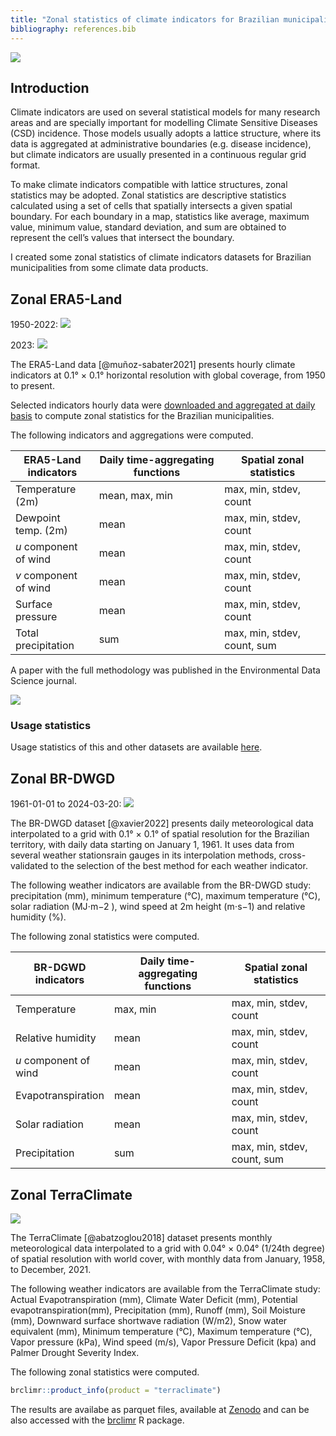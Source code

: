 ```yaml
---
title: "Zonal statistics of climate indicators for Brazilian municipalities"
bibliography: references.bib
---
```


![](images/zonal_brdwgd-01.png)

## Introduction

Climate indicators are used on several statistical models for many research areas and are specially important for modelling Climate Sensitive Diseases (CSD) incidence. Those models usually adopts a lattice structure, where its data is aggregated at administrative boundaries (e.g. disease incidence), but climate indicators are usually presented in a continuous regular grid format.

To make climate indicators compatible with lattice structures, zonal statistics may be adopted. Zonal statistics are descriptive statistics calculated using a set of cells that spatially intersects a given spatial boundary. For each boundary in a map, statistics like average, maximum value, minimum value, standard deviation, and sum are obtained to represent the cell's values that intersect the boundary.

I created some zonal statistics of climate indicators datasets for Brazilian municipalities from some climate data products.

## Zonal ERA5-Land

1950-2022: [![](https://img.shields.io/badge/download-10.5281/zenodo.10036211-green.svg)](https://doi.org/10.5281/zenodo.10036211)

2023: [![](https://img.shields.io/badge/download-10.5281/zenodo.10947952-green.svg)](https://doi.org/10.5281/zenodo.10947952)

The ERA5-Land data [@muñoz-sabater2021] presents hourly climate indicators at 0.1° × 0.1° horizontal resolution with global coverage, from 1950 to present.

Selected indicators hourly data were [downloaded and aggregated at daily basis](http://localhost:6732/data-projects/era5land-daily-latin-america.html) to compute zonal statistics for the Brazilian municipalities.

The following indicators and aggregations were computed.

| ERA5-Land indicators  | Daily time-aggregating functions | Spatial zonal statistics    |
|-----------------------|----------------------------------|-----------------------------|
| Temperature (2m)      | mean, max, min                   | max, min, stdev, count      |
| Dewpoint temp. (2m)   | mean                             | max, min, stdev, count      |
| $u$ component of wind | mean                             | max, min, stdev, count      |
| $v$ component of wind | mean                             | max, min, stdev, count      |
| Surface pressure      | mean                             | max, min, stdev, count      |
| Total precipitation   | sum                              | max, min, stdev, count, sum |

A paper with the full methodology was published in the Environmental Data Science journal.

[![](https://zenodo.org/badge/DOI/10.1017/eds.2024.3.svg)](https://doi.org/10.1017/eds.2024.3)

### Usage statistics

Usage statistics of this and other datasets are available [here](https://rfsaldanha.github.io/pkgdash/#datasets).

## Zonal BR-DWGD

1961-01-01 to 2024-03-20: [![](https://img.shields.io/badge/download-10.5281/zenodo.13906834-green.svg)](https://doi.org/10.5281/zenodo.13906834)

The BR-DWGD dataset [@xavier2022] presents daily meteorological data interpolated to a grid with 0.1° × 0.1° of spatial resolution for the Brazilian territory, with daily data starting on January 1, 1961. It uses data from several weather stationsrain gauges in its interpolation methods, cross-validated to the selection of the best method for each weather indicator.

The following weather indicators are available from the BR-DWGD study: precipitation (mm), minimum temperature (°C), maximum temperature (°C), solar radiation (MJ⋅m−2 ), wind speed at 2m height (m⋅s−1) and relative humidity (%).

The following zonal statistics were computed.

| BR-DGWD indicators    | Daily time-aggregating functions | Spatial zonal statistics    |
|-----------------------|----------------------------------|-----------------------------|
| Temperature           | max, min                         | max, min, stdev, count      |
| Relative humidity     | mean                             | max, min, stdev, count      |
| $u$ component of wind | mean                             | max, min, stdev, count      |
| Evapotranspiration    | mean                             | max, min, stdev, count      |
| Solar radiation       | mean                             | max, min, stdev, count      |
| Precipitation         | sum                              | max, min, stdev, count, sum |


## Zonal TerraClimate

[![](https://img.shields.io/badge/download-10.5281/zenodo.7825777-green.svg)](https://doi.org/10.5281/zenodo.7825777)

The TerraClimate [@abatzoglou2018] dataset presents monthly meteorological data interpolated to a grid with 0.04° × 0.04° (1/24th degree) of spatial resolution with world cover, with monthly data from January, 1958, to December, 2021.

The following weather indicators are available from the TerraClimate study: Actual Evapotranspiration (mm), Climate Water Deficit (mm), Potential evapotranspiration(mm), Precipitation (mm), Runoff (mm), Soil Moisture (mm), Downward surface shortwave radiation (W/m2), Snow water equivalent (mm), Minimum temperature (°C), Maximum temperature (°C), Vapor pressure (kPa), Wind speed (m/s), Vapor Pressure Deficit (kpa) and Palmer Drought Severity Index.

The following zonal statistics were computed.

```r
brclimr::product_info(product = "terraclimate")
```

The results are availabe as parquet files, available at [Zenodo](https://zenodo.org/records/7825777) and can be also accessed with the [brclimr](https://rfsaldanha.github.io/brclimr) R package.
